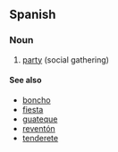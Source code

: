 ==Spanish==

===Noun===
{{es-noun-f}}

# [[party]] (social gathering)

====See also====
* [[boncho]] {{m}}
* [[fiesta]] {{f}}
* [[guateque]] {{m}}
* [[reventón]] {{m}}
* [[tenderete]] {{m}}